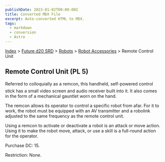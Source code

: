 ```yaml
---
publishDate: 2023-01-02T00:00:00Z
title: Converted MDX File
excerpt: Auto-converted HTML to MDX.
tags:
  - markdown
  - conversion
  - Astro
---
```


[Index](-index) > [Future d20 SRD](future-d20-srd-index) > [Robots](future-d20-srd-robots-index) > [Robot Accessories](future-d20-srd-robots-robot-accessories-index) > Remote Control Unit

## Remote Control Unit (PL 5)

Referred to colloquially as a remcon, this handheld, self-powered control stick has a small video screen and audio receiver built into it. It also comes in the form of a mechanical gauntlet worn on the hand.

The remcon allows its operator to control a specific robot from afar. For it to work, the robot must be equipped with an AV transmitter and a robolink adjusted to the same frequency as the remote control unit.

Using a remcon to activate or deactivate a robot is an attack or move action. Using it to make the robot move, attack, or use a skill is a full-round action for the operator.

Purchase DC: 15.

Restriction: None.
